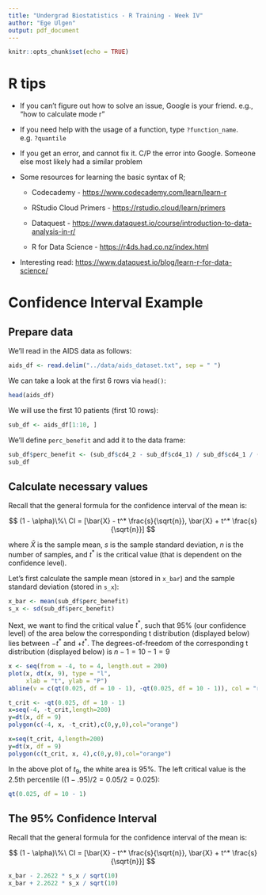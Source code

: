 ```yaml
---
title: "Undergrad Biostatistics - R Training - Week IV"
author: "Ege Ulgen"
output: pdf_document
---
```


```r
knitr::opts_chunk$set(echo = TRUE)
```

# R tips

-   If you can't figure out how to solve an issue, Google is your friend. e.g., "how to calculate mode r"

-   If you need help with the usage of a function, type `?function_name`. e.g. `?quantile`

-   If you get an error, and cannot fix it. C/P the error into Google. Someone else most likely had a similar problem

-   Some resources for learning the basic syntax of R;

    -   Codecademy - <https://www.codecademy.com/learn/learn-r>

    -   RStudio Cloud Primers - <https://rstudio.cloud/learn/primers>

    -   Dataquest - <https://www.dataquest.io/course/introduction-to-data-analysis-in-r/>

    -   R for Data Science - <https://r4ds.had.co.nz/index.html>

-   Interesting read: <https://www.dataquest.io/blog/learn-r-for-data-science/>

# Confidence Interval Example

## Prepare data

We'll read in the AIDS data as follows:

```r
aids_df <- read.delim("../data/aids_dataset.txt", sep = " ")
```

We can take a look at the first 6 rows via `head()`:

```r
head(aids_df)
```

We will use the first 10 patients (first 10 rows):

```r
sub_df <- aids_df[1:10, ]
```

We'll define `perc_benefit` and add it to the data frame:

```r
sub_df$perc_benefit <- (sub_df$cd4_2 - sub_df$cd4_1) / sub_df$cd4_1 / (sub_df$week_2 - sub_df$week_1) * 100
sub_df
```

## Calculate necessary values

Recall that the general formula for the confidence interval of the mean is:

$$ (1 - \alpha)\%\ CI = [\bar{X} - t^* \frac{s}{\sqrt{n}}, \bar{X} + t^* \frac{s}{\sqrt{n}}] $$

where $\bar{X}$ is the sample mean, $s$ is the sample standard deviation, $n$ is the number of samples, and $t^*$ is the critical value (that is dependent on the confidence level).

Let's first calculate the sample mean (stored in `x_bar`) and the sample standard deviation (stored in `s_x`):

```r
x_bar <- mean(sub_df$perc_benefit)
s_x <- sd(sub_df$perc_benefit)
```

Next, we want to find the critical value $t^*$, such that 95% (our confidence level) of the area below the corresponding t distribution (displayed below) lies between  $-t^*$ and  $+t^*$. The degrees-of-freedom of the corresponding t distribution (displayed below) is $n - 1 = 10 - 1 = 9$

```r
x <- seq(from = -4, to = 4, length.out = 200)
plot(x, dt(x, 9), type = "l",
     xlab = "t", ylab = "P")
abline(v = c(qt(0.025, df = 10 - 1), -qt(0.025, df = 10 - 1)), col = "red")

t_crit <- -qt(0.025, df = 10 - 1)
x=seq(-4, -t_crit,length=200)
y=dt(x, df = 9)
polygon(c(-4, x, -t_crit),c(0,y,0),col="orange")

x=seq(t_crit, 4,length=200)
y=dt(x, df = 9)
polygon(c(t_crit, x, 4),c(0,y,0),col="orange")
```

In the above plot of $t_9$, the white area is 95%. The left critical value is the 2.5th percentile ($(1 - .95) / 2 = 0.05 / 2 = 0.025$):

```r
qt(0.025, df = 10 - 1)
```

## The 95% Confidence Interval

Recall that the general formula for the confidence interval of the mean is:

$$ (1 - \alpha)\%\ CI = [\bar{X} - t^* \frac{s}{\sqrt{n}}, \bar{X} + t^* \frac{s}{\sqrt{n}}] $$

```r
x_bar - 2.2622 * s_x / sqrt(10)
x_bar + 2.2622 * s_x / sqrt(10)
```
